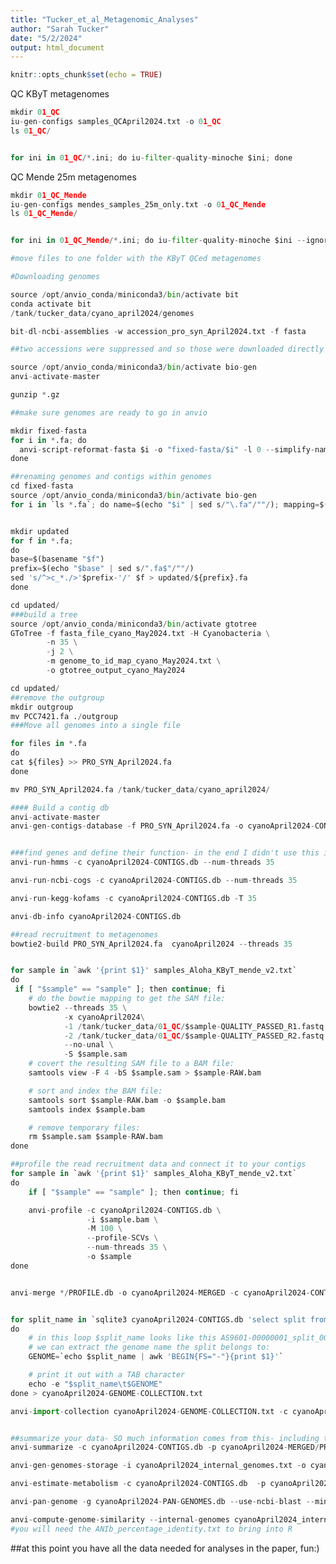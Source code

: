 ```yaml
---
title: "Tucker_et_al_Metagenomic_Analyses"
author: "Sarah Tucker"
date: "5/2/2024"
output: html_document
---
```


```r
knitr::opts_chunk$set(echo = TRUE)
```


QC KByT metagenomes
```python

mkdir 01_QC
iu-gen-configs samples_QCApril2024.txt -o 01_QC
ls 01_QC/


for ini in 01_QC/*.ini; do iu-filter-quality-minoche $ini; done

```

QC Mende 25m metagenomes
```python

mkdir 01_QC_Mende
iu-gen-configs mendes_samples_25m_only.txt -o 01_QC_Mende
ls 01_QC_Mende/


for ini in 01_QC_Mende/*.ini; do iu-filter-quality-minoche $ini --ignore-deflines; done

#move files to one folder with the KByT QCed metagenomes
```



```python
#Downloading genomes

source /opt/anvio_conda/miniconda3/bin/activate bit
conda activate bit
/tank/tucker_data/cyano_april2024/genomes

bit-dl-ncbi-assemblies -w accession_pro_syn_April2024.txt -f fasta


```


```python
##two accessions were suppressed and so those were downloaded directly from NCBI and the HIMB2104 sequence was not yet processed by NCBI at this time (will add in RefSeq ID when it is available) 

```

```python
source /opt/anvio_conda/miniconda3/bin/activate bio-gen
anvi-activate-master

gunzip *.gz

##make sure genomes are ready to go in anvio

mkdir fixed-fasta
for i in *.fa; do
  anvi-script-reformat-fasta $i -o "fixed-fasta/$i" -l 0 --simplify-names --seq-type NT;
done

##renaming genomes and contigs within genomes 
cd fixed-fasta
source /opt/anvio_conda/miniconda3/bin/activate bio-gen
for i in `ls *.fa`; do name=$(echo "$i" | sed s/"\.fa"/""/); mapping=$(egrep "^$name" renaming_genomes_April2024.txt); newname=$(echo "$mapping" | awk -F '\t' '{print $2}'); mv "$i" "$newname.fa"; done


mkdir updated
for f in *.fa; 
do 
base=$(basename "$f")
prefix=$(echo "$base" | sed s/".fa$"/""/)
sed 's/^>c_*./>'$prefix-'/' $f > updated/${prefix}.fa 
done


```



```python
cd updated/ 
###build a tree
source /opt/anvio_conda/miniconda3/bin/activate gtotree
GToTree -f fasta_file_cyano_May2024.txt -H Cyanobacteria \
        -n 35 \
        -j 2 \
        -m genome_to_id_map_cyano_May2024.txt \
        -o gtotree_output_cyano_May2024


```



```python
cd updated/ 
##remove the outgroup
mkdir outgroup
mv PCC7421.fa ./outgroup  
###Move all genomes into a single file

for files in *.fa 
do 
cat ${files} >> PRO_SYN_April2024.fa 
done

mv PRO_SYN_April2024.fa /tank/tucker_data/cyano_april2024/

```



```python
#### Build a contig db
anvi-activate-master
anvi-gen-contigs-database -f PRO_SYN_April2024.fa -o cyanoApril2024-CONTIGS.db -n "Cyano April2024" --num-threads 35


###find genes and define their function- in the end I didn't use this in our results but might be good to have :) 
anvi-run-hmms -c cyanoApril2024-CONTIGS.db --num-threads 35 

anvi-run-ncbi-cogs -c cyanoApril2024-CONTIGS.db --num-threads 35 

anvi-run-kegg-kofams -c cyanoApril2024-CONTIGS.db -T 35

anvi-db-info cyanoApril2024-CONTIGS.db


```


```python
##read recruitment to metagenomes 
bowtie2-build PRO_SYN_April2024.fa  cyanoApril2024 --threads 35


for sample in `awk '{print $1}' samples_Aloha_KByT_mende_v2.txt`
do
 if [ "$sample" == "sample" ]; then continue; fi
    # do the bowtie mapping to get the SAM file:
    bowtie2 --threads 35 \
            -x cyanoApril2024\
            -1 /tank/tucker_data/01_QC/$sample-QUALITY_PASSED_R1.fastq.gz \
            -2 /tank/tucker_data/01_QC/$sample-QUALITY_PASSED_R2.fastq.gz \
            --no-unal \
            -S $sample.sam
    # covert the resulting SAM file to a BAM file:
    samtools view -F 4 -bS $sample.sam > $sample-RAW.bam

    # sort and index the BAM file:
    samtools sort $sample-RAW.bam -o $sample.bam
    samtools index $sample.bam

    # remove temporary files:
    rm $sample.sam $sample-RAW.bam
done
```



```python
##profile the read recruitment data and connect it to your contigs 
for sample in `awk '{print $1}' samples_Aloha_KByT_mende_v2.txt`
do
    if [ "$sample" == "sample" ]; then continue; fi

    anvi-profile -c cyanoApril2024-CONTIGS.db \
                 -i $sample.bam \
                 -M 100 \
                 --profile-SCVs \
                 --num-threads 35 \
                 -o $sample
done


anvi-merge */PROFILE.db -o cyanoApril2024-MERGED -c cyanoApril2024-CONTIGS.db


for split_name in `sqlite3 cyanoApril2024-CONTIGS.db 'select split from splits_basic_info;'`
do
    # in this loop $split_name looks like this AS9601-00000001_split_00001, form which
    # we can extract the genome name the split belongs to:
    GENOME=`echo $split_name | awk 'BEGIN{FS="-"}{print $1}'`

    # print it out with a TAB character
    echo -e "$split_name\t$GENOME"
done > cyanoApril2024-GENOME-COLLECTION.txt

anvi-import-collection cyanoApril2024-GENOME-COLLECTION.txt -c cyanoApril2024-CONTIGS.db -p cyanoApril2024-MERGED/PROFILE.db -C Genomes



```


```python
##summarize your data- SO much information comes from this- including the q2q3 mean coverage and detection data, you will need those two files from the bins_across_samples folder to bring into R
anvi-summarize -c cyanoApril2024-CONTIGS.db -p cyanoApril2024-MERGED/PROFILE.db -C Genomes --init-gene-coverages -o cyanoApril2024-SUMMARY

```

```python
anvi-gen-genomes-storage -i cyanoApril2024_internal_genomes.txt -o cyanoApril2024-PAN-GENOMES.db

anvi-estimate-metabolism -c cyanoApril2024-CONTIGS.db  -p cyanoApril2024-MERGED/PROFILE.db -C Genomes 

anvi-pan-genome -g cyanoApril2024-PAN-GENOMES.db --use-ncbi-blast --minbit 0.5 --mcl-inflation 4 --project-name cyanoApril2024-PAN --num-threads 40
```


```python

anvi-compute-genome-similarity --internal-genomes cyanoApril2024_internal_genomes.txt --program pyANI --output-dir Cyano-April-pyANI --num-threads 40 -p cyanoApril2024-PAN/cyanoApril2024-PAN-PAN.db
#you will need the ANIb_percentage_identity.txt to bring into R
```

##at this point you have all the data needed for analyses in the paper, fun:)





